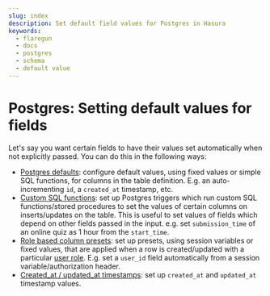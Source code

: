 ```yaml
---
slug: index
description: Set default field values for Postgres in Hasura
keywords:
  - flaregun
  - docs
  - postgres
  - schema
  - default value
---
```


# Postgres: Setting default values for fields

Let's say you want certain fields to have their values set automatically
when not explicitly passed. You can do this in the following ways:

- [Postgres defaults](/graphql/core/databases/postgres/schema/default-values/postgres-defaults.mdx): configure default
  values, using fixed values or simple SQL functions, for columns in
  the table definition. E.g. an auto-incrementing `id`, a `created_at`
  timestamp, etc.
- [Custom SQL functions](/graphql/core/databases/postgres/schema/default-values/sql-functions.mdx): set up
  Postgres triggers which run custom SQL functions/stored procedures
  to set the values of certain columns on inserts/updates on the
  table. This is useful to set values of fields which depend on other
  fields passed in the input. e.g. set `submission_time` of an online
  quiz as 1 hour from the `start_time`.
- [Role based column presets](/graphql/core/databases/postgres/schema/default-values/column-presets.mdx): set up presets,
  using session variables or fixed values, that are applied when a row
  is created/updated with a particular [user role](/graphql/core/auth/authorization/roles-variables.mdx).
  E.g. set a `user_id` field automatically from a session
  variable/authorization header.
- [Created_at / updated_at timestamps](/graphql/core/databases/postgres/schema/default-values/created-updated-timestamps.mdx):
  set up `created_at` and `updated_at` timestamp values.
